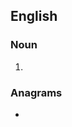 ==English==

===Noun===
{{head|en|noun plural form}}

# {{plural of|yiffer|lang=en}}

===Anagrams===
* {{anagrams|en|Riffeys}}